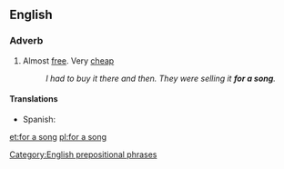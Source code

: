 ==English==

===Adverb===
{{en-adv|pos=[[for]] [[a]] [[song]]|-}}

# Almost [[free]]. Very [[cheap]]
#: ''I had to buy it there and then. They were selling it '''for a song'''.''

====Translations====
{{trans-top|almost free}}
* Spanish: {{t-|es|de balde}}
{{trans-mid}}
{{trans-bottom}}

[[Category:English prepositional phrases]]

[[et:for a song]]
[[pl:for a song]]